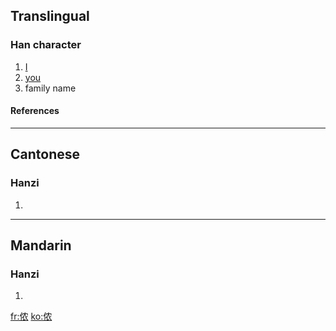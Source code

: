 {{see|儂}}

==Translingual==
===Han character===
{{Han char|rn=9|rad=人|as=06|sn=8|four=|canj=人竹月女 (OHBV)}}
# [[I]]
# [[you]]
# family name
====References====
{{Han ref|kx=0102.291|hdz=10154.050|uh=4FAC|ud=20396}}
----
==Cantonese==
===Hanzi===
{{yue-hanzi|jyut=|y=nung4}}
# {{defn|Cantonese}}
----
==Mandarin==
===Hanzi===
{{cmn-hanzi|tra=儂|pin=[[nóng]] ([[nong2]])|wg=nung<sup>2</sup>}}
# {{defn|Mandarin}}

[[fr:侬]]
[[ko:侬]]